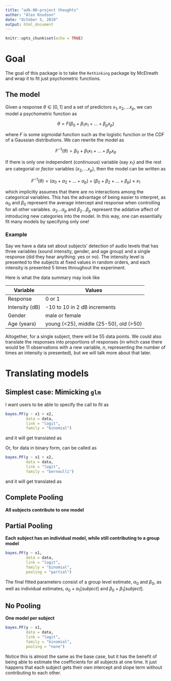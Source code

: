```yaml
---
title: "adk-00-project thoughts"
author: "Alex Knudson"
date: "October 5, 2019"
output: html_document
---
```


```r
knitr::opts_chunk$set(echo = TRUE)
```

# Goal

The goal of this package is to take the `Rethinking` package by McElreath and wrap it to fit just psychometric functions.

## The model

Given a response $\theta \in [0, 1]$ and a set of predictors $x_1, x_2, \ldots x_p$, we can model a psychometric function as

$$
\theta = F(\beta_0 + \beta_1x_1 + \ldots +\beta_px_p)
$$

where $F$ is some sigmoidal function such as the logistic function or the CDF of a Gaussian distributions. We can rewrite the model as

$$
F^{-1}(\theta) = \beta_0 + \beta_1x_1 + \ldots +\beta_px_p
$$

If there is only one independent (continuous) variable (say $x_1$) and the rest are categorial or *factor* variables ($x_2, \ldots x_p$), then the model can be written as

$$
F^{-1}(\theta) = (\alpha_0 + \alpha_2 + \ldots + \alpha_p) + (\beta_0 + \beta_2 + \ldots + \beta_p)\times x_1
$$

which implicitly assumes that there are no interactions among the categorical variables. This has the advantage of being easier to interpret, as $\alpha_0$ and $\beta_0$ represent the average intercept and response when controlling for all other variables. $\alpha_2 \ldots \alpha_p$ and $\beta_2 \ldots \beta_p$ represent the addative affect of introducing new categories into the model. In this way, one can essentially fit many models by specifying only one!

### Example

Say we have a data set about subjects' detection of audio levels that has three variables (sound intensity, gender, and age group) and a single response (did they hear anything: yes or no). The intensity level is presented to the subjects at fixed values in random orders, and each intensity is presented 5 times throughout the experiment.

Here is what the data summary may look like

| Variable       | Values                                 |
|----------------|----------------------------------------|
| Response       | 0 or 1                                 |
| Intensity (dB) | -10 to 10 in 2 dB increments           |
| Gender         | male or female                         |
| Age (years)    | young (<25), middle (25-50), old (>50) |

Altogether, for a single subject, there will be 55 data points. We could also translate the responses into proportions of responses (in which case there would be 11 observations with a new variable, $n$, representing the number of times an intensity is presented), but we will talk more about that later.

# Translating models

## Simplest case: Mimicking `glm`

I want users to be able to specify the call to fit as

```r
bayes.PF(y ~ x1 + x2,
         data = data,
         link = "logit",
         family = "binomial")
```

and it will get translated as

\begin{align}
y &\sim \text{Bin}(n, \theta) \\
\text{logit}(\theta) &= \alpha_0 + \beta_1 \left(\frac{x_1 - \mu_{x_1}}{\sigma_{x_1}}\right) + \beta_2 \left(\frac{x_2 - \mu_{x_2}}{\sigma_{x_2}}\right) \\
\alpha_0 &\sim \mathcal{N}(0, 32) \\
\beta_1, \beta_2 &\sim \mathcal{N}(0, 32)
\end{align}

Or, for data in binary form, can be called as 

```r
bayes.PF(y ~ x1 + x2,
         data = data,
         link = "logit",
         family = "bernoulli")
```

and it will get translated as

\begin{align}
y &\sim \text{Bern}(\theta) \\
\text{logit}(\theta) &= \alpha_0 + \beta_1 \left(\frac{x_1 - \mu_{x_1}}{\sigma_{x_1}}\right) + \beta_2 \left(\frac{x_2 - \mu_{x_2}}{\sigma_{x_2}}\right) \\
\alpha_0 &\sim \mathcal{N}(0, 32) \\
\beta_1, \beta_2 &\sim \mathcal{N}(0, 32)
\end{align}

## Complete Pooling 

**All subjects contribute to one model**



## Partial Pooling

**Each subject has an individual model, while still contributing to a group model**

```r
bayes.PF(y ~ x1,
         data = data,
         link = "logit",
         family = "binomial",
         pooling = "partial")
```

\begin{align}
y &\sim \text{Bin}(n, \theta) \\
\text{logit}(\theta) &= (\alpha_0 + \alpha_1[subject]) + (\beta_0 + \beta_1[subject]) \left(\frac{x_1 - \mu_{x_1}}{\sigma_{x_1}}\right) \\
\alpha_0 &\sim \mathcal{N}(0, 32) \\
\alpha_1[subject] &\sim \mathcal{N}(0, \sigma_{\alpha_1}) \\
\beta_0 &\sim \mathcal{N}(0, 32) \\
\beta_1[subject] &\sim \mathcal{N}(0, \sigma_{\beta_1}) \\
\sigma_{\alpha_1}, \sigma_{\beta_1} &\sim \text{Cauchy}(0, 10)
\end{align}

The final fitted parameters consist of a group level estimate, $\alpha_0$ and $\beta_0$, as well as individual estimates, $\alpha_0 + \alpha_1[subject]$ and $\beta_0 + \beta_1[subject]$.

## No Pooling

**One model per subject**

```r
bayes.PF(y ~ x1,
         data = data,
         link = "logit",
         family = "binomial",
         pooling = "none")
```

\begin{align}
y &\sim \text{Bin}(n, \theta) \\
\text{logit}(\theta) &= \alpha_1[subject] + \beta_1[subject] \left(\frac{x_1 - \mu_{x_1}}{\sigma_{x_1}}\right) \\
\alpha_1[subject] &\sim \mathcal{N}(0, 32) \\
\beta_1[subject] &\sim \mathcal{N}(0, 32) \\
\end{align}

Notice this is almost the same as the base case, but it has the benefit of being able to estimate the coefficients for all subjects at one time. It just happens that each subject gets their own intercept and slope term without contributing to each other.
